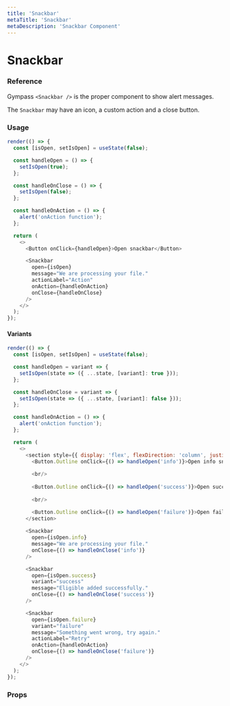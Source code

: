 ```yaml
---
title: 'Snackbar'
metaTitle: 'Snackbar'
metaDescription: 'Snackbar Component'
---
```


# Snackbar

### Reference

Gympass `<Snackbar />` is the proper component to show alert messages.

The `Snackbar` may have an icon, a custom action and a close button.

### Usage

```javascript state
render(() => {
  const [isOpen, setIsOpen] = useState(false);

  const handleOpen = () => {
    setIsOpen(true);
  };

  const handleOnClose = () => {
    setIsOpen(false);
  };

  const handleOnAction = () => {
    alert('onAction function');
  };

  return (
    <>
      <Button onClick={handleOpen}>Open snackbar</Button>

      <Snackbar
        open={isOpen}
        message="We are processing your file."
        actionLabel="Action"
        onAction={handleOnAction}
        onClose={handleOnClose}
      />
    </>
  );
});
```

#### Variants

```javascript state
render(() => {
  const [isOpen, setIsOpen] = useState(false);

  const handleOpen = variant => {
    setIsOpen(state => ({ ...state, [variant]: true }));
  };

  const handleOnClose = variant => {
    setIsOpen(state => ({ ...state, [variant]: false }));
  };

  const handleOnAction = () => {
    alert('onAction function');
  };

  return (
    <>
      <section style={{ display: 'flex', flexDirection: 'column', justifyContent: 'space-between' }}>
        <Button.Outline onClick={() => handleOpen('info')}>Open info snackbar</Button.Outline>
        
        <br/>
        
        <Button.Outline onClick={() => handleOpen('success')}>Open success snackbar</Button.Outline>
        
        <br/>

        <Button.Outline onClick={() => handleOpen('failure')}>Open failure snackbar</Button.Outline>
      </section>
      
      <Snackbar
        open={isOpen.info}
        message="We are processing your file."
        onClose={() => handleOnClose('info')}
      />

      <Snackbar
        open={isOpen.success}
        variant="success"
        message="Eligible added successfully."
        onClose={() => handleOnClose('success')}
      />

      <Snackbar
        open={isOpen.failure}
        variant="failure"
        message="Something went wrong, try again."
        actionLabel="Retry"
        onAction={handleOnAction}
        onClose={() => handleOnClose('failure')}
      />
    </>
  );
});
```

### Props

<PropsTable component="Snackbar" platform="web" />
